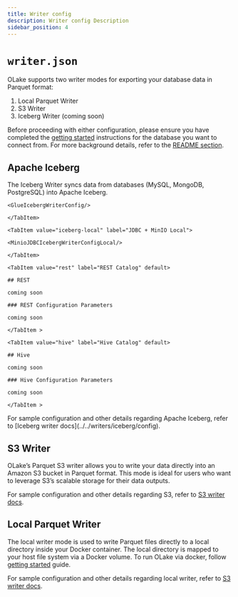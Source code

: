 ```yaml
---
title: Writer config
description: Writer config Description
sidebar_position: 4
---
```


# `writer.json`

OLake supports two writer modes for exporting your database data in Parquet format:

1. Local Parquet Writer
2. S3 Writer
3. Iceberg Writer (coming soon)

Before proceeding with either configuration, please ensure you have completed the [getting started](../../getting-started/overview.mdx) instructions for the database you want to connect from. For more background details, refer to the [README section](https://github.com/datazip-inc/olake/blob/master/README.md).

<Tabs>

<TabItem value="iceberg-config" label="Iceberg" default >

## Apache Iceberg
The Iceberg Writer syncs data from databases (MySQL, MongoDB, PostgreSQL) into Apache Iceberg.

<Tabs>
    <TabItem value="iceberg-glue" label="AWS Glue" default>

    <GlueIcebergWriterConfig/>

    </TabItem>

    <TabItem value="iceberg-local" label="JDBC + MinIO Local">

    <MinioJDBCIcebergWriterConfigLocal/>

    </TabItem>

    <TabItem value="rest" label="REST Catalog" default>

    ## REST

    coming soon

    ### REST Configuration Parameters

    coming soon

    </TabItem >

    <TabItem value="hive" label="Hive Catalog" default>

    ## Hive

    coming soon

    ### Hive Configuration Parameters

    coming soon

    </TabItem >



</Tabs>
For sample configuration and other details regarding Apache Iceberg, refer to [Iceberg writer docs](../../writers/iceberg/config).
</TabItem>

<TabItem value="s3-config" label="S3" >

## S3 Writer 

OLake’s Parquet S3 writer allows you to write your data directly into an Amazon S3 bucket in Parquet format. This mode is ideal for users who want to leverage S3’s scalable storage for their data outputs.

<S3Config/>

<S3ConfigDetails/>

For sample configuration and other details regarding S3, refer to [S3 writer docs](../../writers/s3/config).

</TabItem>

<TabItem value="local-config" label="Local" default>


## Local Parquet Writer 

The local writer mode is used to write Parquet files directly to a local directory inside your Docker container. The local directory is mapped to your host file system via a Docker volume. To run OLake via docker, follow [getting started](../../getting-started/overview.mdx) guide.

<LocalParquetConfig/>

For sample configuration and other details regarding local writer, refer to [S3 writer docs](../../writers/local).

</TabItem>

</Tabs>


